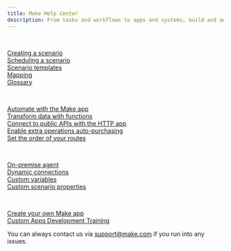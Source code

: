 ```yaml
---
title: Make Help Center
description: From tasks and workflows to apps and systems, build and automate anything in one powerful visual platform.
---
```


<CardGroup cols={2}>
<Card
    title="Getting Started"
    icon="play"
    iconType="duotone"
    className="getting-started-card"
>
<br/>
    <p>
        <a href="link-to-creating-scenario" className="highlight-link">Creating a scenario</a><br/>
        <a href="link-to-scheduling-scenario" className="highlight-link">Scheduling a scenario</a><br/>
        <a href="link-to-scenario-templates" className="highlight-link">Scenario templates</a><br/>
        <a href="link-to-mapping" className="highlight-link">Mapping</a><br/>
        <a href="link-to-glossary" className="highlight-link">Glossary</a>
    </p>
</Card>
    <Card
        title="Product Highlights"
        icon="wand-sparkles"
        iconType="duotone"
    >
<br/>
    <p>
        <a href="link-to-creating-scenario" className="highlight-link">Automate with the Make app</a><br/>
        <a href="link-to-scheduling-scenario" className="highlight-link">Transform data with functions</a><br/>
        <a href="link-to-scenario-templates" className="highlight-link">Connect to public APIs with the HTTP app</a><br/>
        <a href="link-to-mapping" className="highlight-link">Enable extra operations auto-purchasing</a><br/>
        <a href="link-to-glossary" className="highlight-link">Set the order of your routes</a>
    </p>
    </Card>
    <Card
        title="Enterprise Plan"
        icon="city"
        iconType="duotone"
    >
<br/>
    <p>
        <a href="link-to-creating-scenario" className="highlight-link">On-premise agent</a><br/>
        <a href="link-to-scheduling-scenario" className="highlight-link">Dynamic connections</a><br/>
        <a href="link-to-scenario-templates" className="highlight-link">Custom variables</a><br/>
        <a href="link-to-mapping" className="highlight-link">Custom scenario properties</a><br/>
    </p>
    </Card>
    <Card
        title="For Developers"
        icon="square-terminal"
        iconType="duotone"
    >
<br/>
    <p>
        <a href="link-to-creating-scenario" className="highlight-link">Create your own Make app</a><br/>
        <a href="link-to-scheduling-scenario" className="highlight-link">Custom Apps Development Training</a><br/>
    </p>
    </Card>
</CardGroup>

You can always contact us via support@make.com if you run into any issues. 